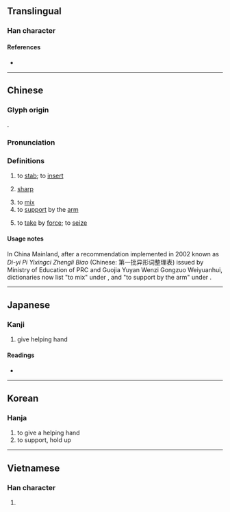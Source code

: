 {{also|搀}}
{{character info/new}}
==Translingual==

===Han character===
{{Han char|rn=64|rad=手|as=17|sn=20|four=57013|canj=QNRI|ids=⿰扌毚}}

====References====
* {{Han ref|kx=0463.140|dkj=12991|dj=0812.190|hdz=31984.160|uh=6519|ud=25881|bh=C465|bd=50277}}

----

==Chinese==
{{zh-forms|s=搀|alt=摻-"to mix"}}

===Glyph origin===
{{Han etym}}
{{Han compound|手|毚|c1=s|c2=p|ls=psc}}.

===Pronunciation===
{{zh-pron
|m=chān
|c=caam1
|h=pfs=
|md=
|mn=chham
|w=
|mc=y
|oc=y
|cat=
}}

===Definitions===
{{zh-hanzi}}

# {{zh-obsolete}} to [[stab]]; to [[insert]]
# {{zh-obsolete}} [[sharp]]
# to [[mix]]
# to [[support]] by the [[arm]]
# {{zh-obsolete}} to [[take]] by [[force]]; to [[seize]]

====Usage notes====
In China Mainland, after a recommendation implemented in 2002 known as ''Di-yi Pi Yixingci Zhengli Biao'' (Chinese: 第一批异形词整理表) issued by Ministry of Education of PRC and Guojia Yuyan Wenzi Gongzuo Weiyuanhui, dictionaries now list "to mix" under {{zh-l|摻}}, and "to support by the arm" under {{l|zh|攙}}.

----

==Japanese==

===Kanji===
{{ja-kanji|grade=|rs=手17}}

# give helping hand

====Readings====
* {{ja-readings
|goon=せん
|kanon=さん, しん
|kanyoon=ざん
|kun=さ-す}}

----

==Korean==

===Hanja===
{{ko-hanja|hangeul=참|eumhun=|rv=cham|mr=ch'am|y=cham}}

# to give a helping hand
# to support, hold up

----

==Vietnamese==

===Han character===
{{vi-readings|rs=手17|hanviet=sọm}}

# {{defn|lang=vi|sort=手17}}